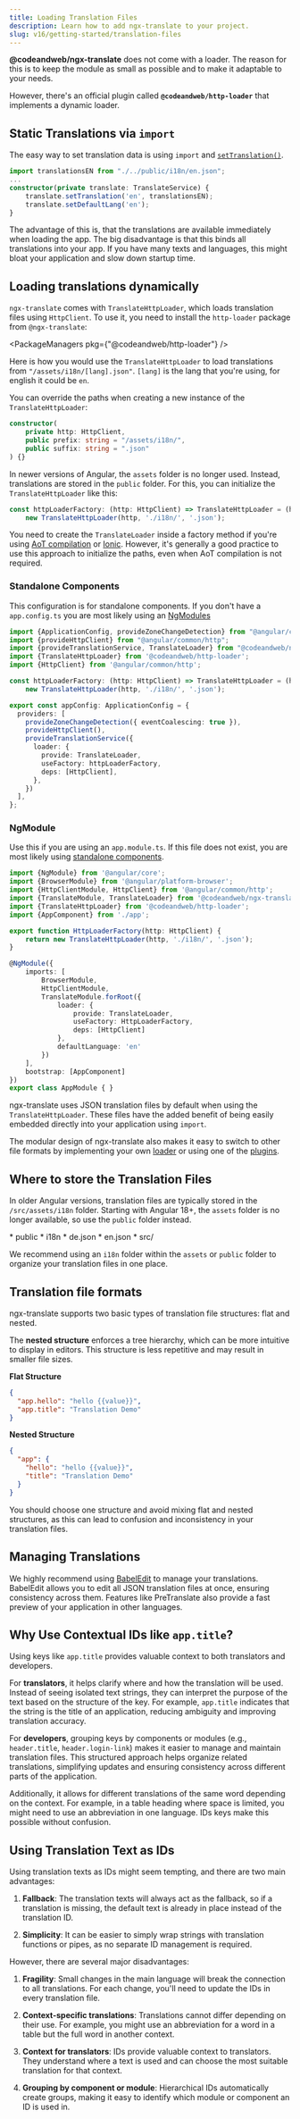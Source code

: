 ```yaml
---
title: Loading Translation Files
description: Learn how to add ngx-translate to your project.
slug: v16/getting-started/translation-files
---
```



**@codeandweb/ngx-translate** does not come with a loader. The reason for this is to keep the
module as small as possible and to make it adaptable to your needs.

However, there's an official plugin called **`@codeandweb/http-loader`** that implements
a dynamic loader.

## Static Translations via `import`

The easy way to set translation data is using `import` and [`setTranslation()`](/v16/reference/translate-service-api#settranslation).

```ts {1,4} title="src/app/app.component.ts"
import translationsEN from "./../public/i18n/en.json";
...
constructor(private translate: TranslateService) {
    translate.setTranslation('en', translationsEN);
    translate.setDefaultLang('en');
}
```

The advantage of this is, that the translations are available immediately when loading the app.
The big disadvantage is that this binds all translations into your app. If you have many
texts and languages, this might bloat your application and slow down startup time.

## Loading translations dynamically

`ngx-translate` comes with `TranslateHttpLoader`, which loads translation files
using `HttpClient`. To use it, you need to install the `http-loader` package from
`@ngx-translate`:

<PackageManagers pkg={"@codeandweb/http-loader"} />

Here is how you would use the `TranslateHttpLoader` to load
translations from `"/assets/i18n/[lang].json"`. `[lang]` is the lang that you're using, for english it could be `en`.

You can override the paths when creating a new instance of the `TranslateHttpLoader`:

```ts
constructor(
    private http: HttpClient,
    public prefix: string = "/assets/i18n/",
    public suffix: string = ".json"
) {}
```

In newer versions of Angular, the `assets` folder is no longer used. Instead,
translations are stored in the `public` folder. For this, you can initialize the
`TranslateHttpLoader` like this:

```ts
const httpLoaderFactory: (http: HttpClient) => TranslateHttpLoader = (http: HttpClient) =>
    new TranslateHttpLoader(http, './i18n/', '.json');
```

You need to create the `TranslateLoader` inside a factory method if you're using
[AoT compilation](https://angular.dev/tools/cli/aot-compiler) or
[Ionic](http://ionic.io/). However, it's generally a good practice to use this
approach to initialize the paths, even when AoT compilation is not required.

### Standalone Components

This configuration is for standalone components. If you don't have a `app.config.ts` you are
most likely using an [NgModules](#ngmodule)

```ts {2-8,13-20} title="app.config.ts"
import {ApplicationConfig, provideZoneChangeDetection} from "@angular/core";
import {provideHttpClient} from "@angular/common/http";
import {provideTranslationService, TranslateLoader} from "@codeandweb/ngx-translate";
import {TranslateHttpLoader} from '@codeandweb/http-loader';
import {HttpClient} from '@angular/common/http';

const httpLoaderFactory: (http: HttpClient) => TranslateHttpLoader = (http: HttpClient) =>
    new TranslateHttpLoader(http, './i18n/', '.json');

export const appConfig: ApplicationConfig = {
  providers: [
    provideZoneChangeDetection({ eventCoalescing: true }),
    provideHttpClient(),
    provideTranslationService({
      loader: {
        provide: TranslateLoader,
        useFactory: httpLoaderFactory,
        deps: [HttpClient],
      },
    })
  ],
};
```

### NgModule

Use this if you are using an `app.module.ts`. If this file does not exist, you are most likely using
[standalone components](#standalone-components).

```ts {3-5,8-10,16-23} title="app.module.ts"
import {NgModule} from '@angular/core';
import {BrowserModule} from '@angular/platform-browser';
import {HttpClientModule, HttpClient} from '@angular/common/http';
import {TranslateModule, TranslateLoader} from '@codeandweb/ngx-translate';
import {TranslateHttpLoader} from '@codeandweb/http-loader';
import {AppComponent} from './app';

export function HttpLoaderFactory(http: HttpClient) {
    return new TranslateHttpLoader(http, './i18n/', '.json');
}

@NgModule({
    imports: [
        BrowserModule,
        HttpClientModule,
        TranslateModule.forRoot({
            loader: {
                provide: TranslateLoader,
                useFactory: HttpLoaderFactory,
                deps: [HttpClient]
            },
            defaultLanguage: 'en'
        })
    ],
    bootstrap: [AppComponent]
})
export class AppModule { }
```

ngx-translate uses JSON translation files by default when using the `TranslateHttpLoader`.
These files have the added benefit of being easily embedded directly into your application
using `import`.

The modular design of ngx-translate also makes it easy to switch to other file formats
by implementing your own [loader](/v16/reference/translate-loader-api) or using one of the
[plugins](/v16/resources/plugins).

## Where to store the Translation Files

In older Angular versions, translation files are typically stored in the `/src/assets/i18n` folder.
Starting with Angular 18+, the `assets` folder is no longer available, so use the `public` folder instead.

<FileTree>
  * public
    * i18n
      * de.json
      * en.json
  * src/
</FileTree>

We recommend using an `i18n` folder within the `assets` or `public` folder to organize your translation files in one place.

## Translation file formats

ngx-translate supports two basic types of translation file structures: flat and
nested.

The **nested structure** enforces a tree hierarchy, which can be more intuitive
to display in editors. This structure is less repetitive and may result in
smaller file sizes.

**Flat Structure**

```json title=public/i18n/en.json
{
  "app.hello": "hello {{value}}",
  "app.title": "Translation Demo"
}
```

**Nested Structure** <Badge text="preferred" variant="tip" size="small" />

```json
{
  "app": {
    "hello": "hello {{value}}",
    "title": "Translation Demo"
  }
}
```

You should choose one structure and avoid mixing flat and nested structures, as
this can lead to confusion and inconsistency in your translation files.

## Managing Translations

We highly recommend using [BabelEdit](https://www.codeandweb.com/babeledit) to manage your translations.
BabelEdit allows you to edit all JSON translation files at once, ensuring consistency across them.
Features like PreTranslate also provide a fast preview of your application in other languages.

## Why Use Contextual IDs like `app.title`?

Using keys like `app.title` provides valuable context to both translators and
developers.

For **translators**, it helps clarify where and how the translation will be
used. Instead of seeing isolated text strings, they can interpret the purpose
of the text based on the structure of the key. For example, `app.title`
indicates that the string is the title of an application, reducing ambiguity
and improving translation accuracy.

For **developers**, grouping keys by components or modules (e.g., `header.title`,
`header.login-link`) makes it easier to manage and maintain translation files. This
structured approach helps organize related translations, simplifying updates
and ensuring consistency across different parts of the application.

Additionally, it allows for different translations of the same word depending
on the context. For example, in a table heading where space is limited, you
might need to use an abbreviation in one language. IDs keys make this
possible without confusion.

## Using Translation Text as IDs

Using translation texts as IDs might seem tempting, and there are two main
advantages:

1. **Fallback**: The translation texts will always act as the fallback, so if a
   translation is missing, the default text is already in place instead of the translation ID.

2. **Simplicity**: It can be easier to simply wrap strings with translation
   functions or pipes, as no separate ID management is required.

However, there are several major disadvantages:

1. **Fragility**: Small changes in the main language will break the connection
   to all translations. For each change, you'll need to update the IDs in every
   translation file.

2. **Context-specific translations**: Translations cannot differ depending on
   their use. For example, you might use an abbreviation for a word in a table
   but the full word in another context.

3. **Context for translators**: IDs provide valuable context to translators.
   They understand where a text is used and can choose the most suitable
   translation for that context.

4. **Grouping by component or module**: Hierarchical IDs automatically create
   groups, making it easy to identify which module or component an ID is used
   in.
